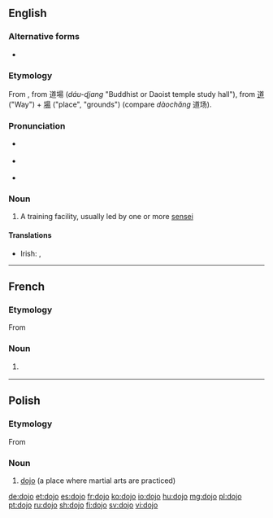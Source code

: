 {{also|dōjō}}
==English==
{{wikipedia}}

===Alternative forms===
* {{l|en|dōjō}}

===Etymology===
From {{etyl|ja|en}} {{l|ja|道場|tr=''dōjō'' どうじょう}}, from {{etyl|ltc|en}} 道場 (''dáu-ɖjang'' "Buddhist or Daoist temple study hall"), from [[道]] ("Way") + [[場]] ("place", "grounds") (compare {{etyl|cmn|en}} ''dàochǎng'' 道场).

===Pronunciation===
* {{a|UK}} {{IPA|/ˈdəʊdʒəʊ/|[ˈdəʊ̯d͡ʒəʊ̯]|lang=en}}
* {{a|US}} {{IPA|/ˈdoʊˌdʒoʊ/|[ˈdoʊ̯ˌd͡ʒoʊ̯]|lang=en}}
* {{rhymes|əʊdʒəʊ|lang=en}}

===Noun===
{{en-noun|s|dojo}}

# {{lb|en|martial arts}} A training facility, usually led by one or more [[sensei]]

====Translations====
{{trans-top|martial arts training facility}}
* Irish: {{t|ga|seomra oiliúna|m}}, {{t|ga|dojo|m}}
{{trans-bottom}}

----

==French==
{{wikipedia|lang=fr}}

===Etymology===
From {{etyl|ja|fr}} {{m|ja|道場|tr=dōjō||place of the way|sc=Jpan}}

===Noun===
{{fr-noun|m}}

# {{lb|fr|martial arts}} {{l|en|dojo}}

----

==Polish==

===Etymology===
From {{etyl|ja|pl}} {{m|ja|道場|tr=dōjō||place of the way|sc=Jpan}}

===Noun===
{{head|pl|noun|g=n|indeclinable}}

# [[#English|dojo]] (a place where martial arts are practiced)

[[de:dojo]]
[[et:dojo]]
[[es:dojo]]
[[fr:dojo]]
[[ko:dojo]]
[[io:dojo]]
[[hu:dojo]]
[[mg:dojo]]
[[pl:dojo]]
[[pt:dojo]]
[[ru:dojo]]
[[sh:dojo]]
[[fi:dojo]]
[[sv:dojo]]
[[vi:dojo]]